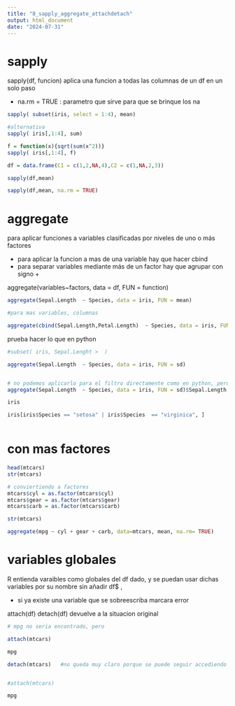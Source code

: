 ```yaml
---
title: "8_sapply_aggregate_attachdetach"
output: html_document
date: "2024-07-31"
---
```


# sapply

sapply(df, funcion) aplica una funcion a todas las columnas de un df en un solo paso

- na.rm = TRUE   : parametro que sirve para que se brinque los na

```r

sapply( subset(iris, select = 1:4), mean)

#alternativa
sapply( iris[,1:4], sum)

f = function(x){sqrt(sum(x^2))}
sapply( iris[,1:4], f)

```

```r
df = data.frame(C1 = c(1,2,NA,4),C2 = c(1,NA,2,3))

sapply(df,mean)

sapply(df,mean, na.rm = TRUE)


```

# aggregate

para aplicar funciones a variables clasificadas por niveles de uno o más factores

- para aplicar la funcion a mas de una variable hay que hacer cbind
- para separar variables mediante más de un factor hay que agrupar con signo +


aggregate(variables~factors, data = df, FUN = function)

```r
aggregate(Sepal.Length  ~ Species, data = iris, FUN = mean)

```


```r
#para mas variables, columnas

aggregate(cbind(Sepal.Length,Petal.Length)  ~ Species, data = iris, FUN = mean)

```

prueba hacer lo que en python

```r

#subset( iris, Sepal.Lenght >  )

aggregate(Sepal.Length  ~ Species, data = iris, FUN = sd)


# no podemos aplicarlo para el filtro directamente como en python, pero una vez visto que setosa no cumple, podemos fitlar el df manualmente
aggregate(Sepal.Length  ~ Species, data = iris, FUN = sd)$Sepal.Length > 0.5

iris

iris[iris$Species == "setosa" | iris$Species  == "virginica", ]



```







# con mas factores

```r
head(mtcars)
str(mtcars)

# conviertiendo a factores
mtcars$cyl = as.factor(mtcars$cyl)
mtcars$gear = as.factor(mtcars$gear)
mtcars$carb = as.factor(mtcars$carb)

str(mtcars)

```

```r
aggregate(mpg ~ cyl + gear + carb, data=mtcars, mean, na.rm= TRUE)

```


# variables globales

R entienda varaibles como globales del df dado, y se puedan usar dichas variables por su nombre sin añadir df$ , 

- si ya existe una variable que se sobreescriba marcara error

attach(df)
detach(df) devuelve a la situacion original

```r

# mpg no seria encontrado, pero

attach(mtcars)

mpg

detach(mtcars)   #no queda muy claro porque se puede seguir accediendo a sus variables internas, si ya se desactivo


#attach(mtcars)

```

```r

mpg

```





 